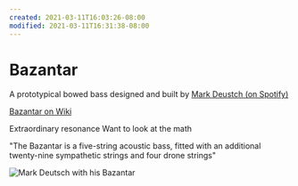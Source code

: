 ```yaml
---
created: 2021-03-11T16:03:26-08:00
modified: 2021-03-11T16:31:38-08:00
---
```


# Bazantar

A prototypical bowed bass designed and built by [Mark Deustch (on Spotify)](https://open.spotify.com/artist/11jq87S6Udpk9TYZ80dQpC?si=cy69pphWRRakFBjvTONsvg)

[Bazantar on Wiki](https://www.wikiwand.com/en/Bazantar)

Extraordinary resonance
Want to look at the math

"The Bazantar is a five-string acoustic bass, fitted with an additional twenty-nine sympathetic strings and four drone strings"

![Mark Deutsch with his Bazantar](/images/image_picker8275955174599326002.jpg)
